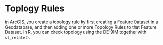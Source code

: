 # Toplogy Rules

in ArcGIS, you create a topology rule by first creating a Feature Dataset in a Geodatabase, and then adding one or more Topology Rules to that Feature Dataset. In R, you can check topology using the DE-9IM together with `st_relate()`.